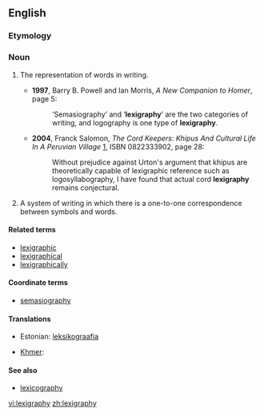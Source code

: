 ==English==

===Etymology===
{{suffix|lexigraph|y}}

===Noun===
{{en-noun|-|lexigraphies}}

# {{uncountable}} The representation of words in writing.
#*'''1997''', Barry B. Powell and Ian Morris, ''A New Companion to Homer'', page 5:
#*: ‘Semasiography’ and ‘'''lexigraphy'''’ are the two categories of writing, and logography is one type of '''lexigraphy'''.
#*'''2004''', Franck Salomon, ''The Cord Keepers: Khipus And Cultural Life In A Peruvian Village'' [http://books.google.com/books?id=COVXXp3xwuIC], ISBN 0822333902, page 28:
#*: Without prejudice against Urton's argument that khipus are theoretically capable of lexigraphic reference such as logosyllabography, I have found that actual cord '''lexigraphy''' remains conjectural.
# {{countable}} A system of writing in which there is a one-to-one correspondence between symbols and words.

====Related terms====
* [[lexigraphic]]
* [[lexigraphical]]
* [[lexigraphically]]

====Coordinate terms====
* [[semasiography]]

====Translations====
{{trans-top|the representation of words in writing}}
* Estonian: [[leksikograafia]]
{{trans-mid}}
* [[Khmer]]: {{t|km|វចនលេខន៍|tr=vaj ja nak lek|sc=Khmr}}
{{trans-bottom}}
{{trans-top|writing system with one symbol per word}}
{{trans-mid}}
{{trans-bottom}}


====See also====
*[[lexicography]]

[[vi:lexigraphy]]
[[zh:lexigraphy]]